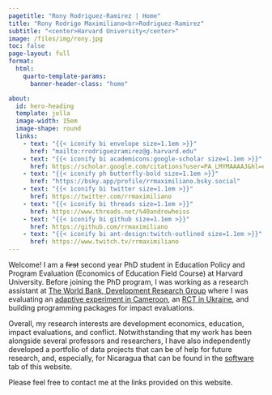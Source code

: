 ```yaml
---
pagetitle: "Rony Rodriguez-Ramirez | Home"
title: "Rony Rodrigo Maximiliano<br>Rodriguez-Ramirez"
subtitle: "<center>Harvard University</center>"
image: /files/img/rony.jpg
toc: false
page-layout: full
format:
  html:
    quarto-template-params:
      banner-header-class: "home"

about:
  id: hero-heading
  template: jolla
  image-width: 15em
  image-shape: round  
  links:
    - text: "{{< iconify bi envelope size=1.1em >}}"
      href: "mailto:rrodriguezramirez@g.harvard.edu"
    - text: "{{< iconify bi academicons:google-scholar size=1.1em >}}"
      href: https://scholar.google.com/citations?user=PA_LMYMAAAAJ&hl=en
    - text: "{{< iconify ph butterfly-bold size=1.1em >}}"
      href: "https://bsky.app/profile/rrmaximiliano.bsky.social"
    - text: "{{< iconify bi twitter size=1.1em >}}"
      href: https://twitter.com/rrmaximiliano
    - text: "{{< iconify bi threads size=1.1em >}}"
      href: https://www.threads.net/%40andrewheiss
    - text: "{{< iconify bi github size=1.1em >}}"
      href: https://github.com/rrmaximiliano
    - text: "{{< iconify bi ant-design:twitch-outlined size=1.1em >}}"
      href: https://www.twitch.tv/rrmaximiliano
---
```



::: {#hero-heading}
:::

Welcome! I am a ~~first~~ second year PhD student in Education Policy and Program Evaluation (Economics of Education Field Course) at Harvard University. Before joining the PhD program, I was working as a research assistant at [The World Bank, Development Research Group](https://www.worldbank.org/en/research/) where I was evaluating an [adaptive experiment in Cameroon](https://www.socialscienceregistry.org/trials/3514), an [RCT in Ukraine](https://www.socialscienceregistry.org/trials/10634), and building programming packages for impact evaluations.

Overall, my research interests are development economics, education, impact evaluations, and conflict. Notwithstanding that my work has been alongside several professors and researchers, I have also independently developed a portfolio of data projects that can be of help for future research, and, especially, for Nicaragua that can be found in the [software](/projects/) tab of this website.

Please feel free to contact me at the links provided on this website.

